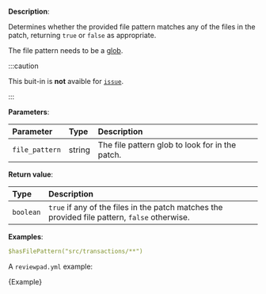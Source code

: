 
**Description**:

Determines whether the provided file pattern matches any of the files in the patch, returning `true` or `false` as appropriate.

The file pattern needs to be a [glob](<https://en.wikipedia.org/wiki/Glob_(programming)>).

:::caution

This buit-in is **not** avaible for [`issue`](/guides/syntax#workflow).

:::

**Parameters**:

| Parameter      | Type   | Description                                     |
| :------------- | :----- | :---------------------------------------------- |
| `file_pattern` | string | The file pattern glob to look for in the patch. |

**Return value**:

| Type      | Description                                                                                   |
| :-------- | :-------------------------------------------------------------------------------------------- |
| `boolean` | `true` if any of the files in the patch matches the provided file pattern, `false` otherwise. |

**Examples**:

```yml
$hasFilePattern("src/transactions/**")
```

A `reviewpad.yml` example:

<CodeBlock language="yml">{Example}</CodeBlock>
